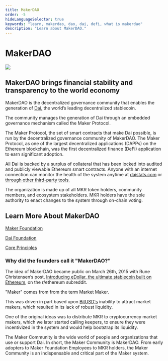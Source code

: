 ```yaml
---
title: MakerDAO
order: -5
hideLanguageSelector: true
keywords: "learn, makerdao, dao, dai, defi, what is makerdao"
description: "Learn about MakerDAO."
---
```


# MakerDAO

<InfoBlock>

<Image src="static/images/illustrations/Astro-4.png" />

<Box>


## MakerDAO brings financial stability and transparency to the world economy 

</Box>

</InfoBlock>




MakerDAO is the decentralized governance community that enables the generation of [Dai,](https://community-development.makerdao.com/makerdao-mcd-faqs/faqs/dai) the world’s leading decentralized stablecoin.
 
The community manages the generation of Dai through an embedded governance mechanism called the Maker Protocol.

The Maker Protocol, the set of smart contracts that make Dai possible, is run by the decentralized governance community of MakerDAO. The Maker Protocol, as one of the largest decentralized applications (DAPPs) on the Ethereum blockchain, was the first decentralized finance (DeFi) application to earn significant adoption.

All Dai is backed by a surplus of collateral that has been locked into audited and publicly viewable Ethereum smart contracts. Anyone with an internet connection can monitor the health of the system anytime at [daistats.com](https://daistats.com/) or [through other third-party tools.](https://awesome.makerdao.com/#watch-dai)


The organization is made up of all MKR token holders, community members, and ecosystem stakeholders. MKR holders have the sole authority to enact changes to the system through on-chain voting.


## Learn More About MakerDAO

<List>

[Maker Foundation](/mkr-101.mdx/)

[Dai Foundation](/dai-foundation.mdx/)

[Core Principles](/core-principles.mdx/)

</List>

### Why did the founders call it "MakerDAO?"

The idea of MakerDAO became public on March 26th, 2015 with Rune Christensen’s post, [Introducing eDollar, the ultimate stablecoin built on Ethereum](reddit.com/r/ethereum/comments/30f98i/introducing_edollar_the_ultimate_stablecoin_built/), on the r/ethereum subreddit.

"Maker" comes from from the term Market Maker. 

This was driven in part based upon [BitUSD's](https://web.archive.org/web/20200426202839/https://bitshares.org/technology/price-stable-cryptocurrencies/) inability to attract market makers, which resulted in its lack of robust liquidity. 

One of the original ideas was to distribute MKR to cryptocurrency market makers, which we later started calling keepers, to ensure they were incentivized in the system and would help bootstrap its liquidity.

The Maker Community is the wide world of people and organizations that use or support Dai. In short, the Maker Community is MakerDAO. From early adopters to Maker Foundation Employees to MKR holders, the Maker Community is an indispensable and critical part of the Maker system.

